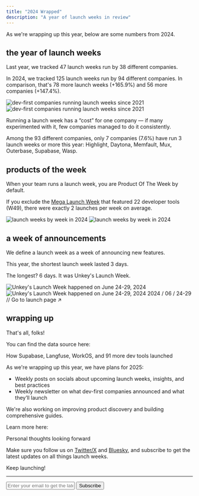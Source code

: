 ```yaml
---
title: "2024 Wrapped"
description: "A year of launch weeks in review"
---
```


As we're wrapping up this year, below are some numbers from 2024.

## the year of launch weeks

Last year, we tracked 47 launch weeks run by 38 different companies.

In 2024, we tracked 125 launch weeks run by 94 different companies. In comparison, that's 78 more launch weeks (+165.9%) and 56 more companies (+147.4%).

<Frame caption="# of dev-first companies running launch weeks since 2021">
  <img
    className="block dark:hidden"
    src="/img/2024/wrapped/2024-launch-weeks-by-companies-light.png"
    alt="dev-first companies running launch weeks since 2021"
  />
  <img
    className="hidden dark:block"
    src="/img/2024/wrapped/2024-launch-weeks-by-companies-dark.png"
    alt="dev-first companies running launch weeks since 2021"
  />
</Frame>

Running a launch week has a “cost” for one company — if many experimented with it, few companies managed to do it consistently.

Among the 93 different companies, only 7 companies (7.6%) have run 3 launch weeks or more this year: Highlight, Daytona, Memfault, Mux, Outerbase, Supabase, Wasp.

## products of the week

When your team runs a launch week, you are Product Of The Week by default.

If you exclude the [Mega Launch Week](/lw/2024/mega) that featured 22 developer tools (W49), there were exactly 2 launches per week on average.

<Frame caption="# of launch weeks by week in 2024">
  <img
    className="block dark:hidden"
    src="/img/2024/wrapped/2024-launch-weeks-by-week-light.png"
    alt="launch weeks by week in 2024"
  />
  <img
    className="hidden dark:block"
    src="/img/2024/wrapped/2024-launch-weeks-by-week-dark.png"
    alt="launch weeks by week in 2024"
  />
</Frame>

## a week of announcements

We define a launch week as a week of announcing new features.

This year, the shortest launch week lasted 3 days.

The longest? 6 days. It was Unkey's Launch Week.

<Frame caption="Unkey's Launch Week">
  <img
    className="block dark:hidden"
    src="/img/2024/wrapped/2024-launch-weeks-unkey-light.png"
    alt="Unkey's Launch Week happened on June 24-29, 2024"
  />
  <img
    className="hidden dark:block"
    src="/img/2024/wrapped/2024-launch-weeks-unkey-dark.png"
    alt="Unkey's Launch Week happened on June 24-29, 2024"
  />
</Frame>

<Card title="Unkey Launch Week" href="https://www.unkey.com/accelerate">
  2024 / 06 / 24-29 // Go to launch page ↗︎
</Card>

## wrapping up

That's all, folks!

You can find the data source here:

<Card title="Who launched in 2024" href="https://launchweek.dev/lw/2024">
    How Supabase, Langfuse, WorkOS, and 91 more dev tools launched
</Card>

As we're wrapping up this year, we have plans for 2025:

- Weekly posts on socials about upcoming launch weeks, insights, and best practices
- Weekly newsletter on what dev-first companies announced and what they’ll launch

We're also working on improving product discovery and building comprehensive guides.

Learn more here:

<Card title="The future of launchweek.dev" href="https://launchweek.dev/n/forward">
    Personal thoughts looking forward
</Card>

Make sure you follow us on [Twitter/X](https://x.com/launchweekdev) and [Bluesky](https://bsky.app/profile/launchweek.dev), and subscribe to get the latest updates on all things launch weeks.

Keep launching!

---

<form
  action="https://buttondown.com/api/emails/embed-subscribe/launchweek.dev"
  method="post"
  target="popupwindow"
  onsubmit="window.open('https://buttondown.com/launchweek.dev', 'popupwindow')"
  class="embeddable-buttondown-form"
>
  <input
    type="email"
    name="email"
    placeholder="Enter your email to get the latest updates"
    id="bd-email"
  />
  <input type="submit" value="Subscribe" />
</form>
